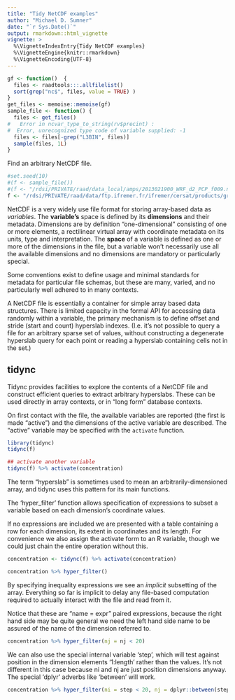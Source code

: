 ```yaml
---
title: "Tidy NetCDF examples"
author: "Michael D. Sumner"
date: "`r Sys.Date()`"
output: rmarkdown::html_vignette
vignette: >
  %\VignetteIndexEntry{Tidy NetCDF examples}
  %\VignetteEngine{knitr::rmarkdown}
  %\VignetteEncoding{UTF-8}
---
```



```r
gf <- function()  {
  files <- raadtools:::.allfilelist()
  sort(grep("nc$", files, value = TRUE) )
}
get_files <- memoise::memoise(gf)
sample_file <- function() {
  files <- get_files()
#   Error in ncvar_type_to_string(rv$precint) : 
#  Error, unrecognized type code of variable supplied: -1 
  files <- files[-grep("L3BIN", files)]
  sample(files, 1L)
}
```

Find an arbitrary NetCDF file. 

```r
#set.seed(10)
#(f <- sample_file())
#(f <- "/rdsi/PRIVATE/raad/data_local/amps/2013021900_WRF_d2_PCP_f009.nc")
f <- "/rdsi/PRIVATE/raad/data/ftp.ifremer.fr/ifremer/cersat/products/gridded/psi-concentration/data/antarctic/daily/netcdf/2013/20130415.nc"
```

NetCDF is a very widely use file format for storing array-based data as *variables*. The **variable's** space is defined by its **dimensions** and their metadata. Dimensions are by definition "one-dimensional" consisting of one or more elements, a rectilinear virtual array with coordinate metadata on its units, type and interpretation. The **space** of a variable is defined as one or more of the dimensions in the file, but a variable won't necessarily use all the available dimensions and no dimensions are mandatory or particularly special. 

Some conventions exist to define usage and minimal standards for metadata for particular file schemas, but these are
many, varied, and no particularly well adhered to in many contexts. 

A NetCDF file is essentially a container for simple array based data structures. There is limited capacity in the formal API for accessing data randomly within a variable, the primary mechanism is to define offset and stride (start and count) hyperslab indexes. (I.e. it's not possible to query a file for an arbitrary sparse set of values, without constructing a degenerate hyperslab query for each point or reading a hyperslab containing cells not in the set.)


## tidync

Tidync provides facilities to explore the contents of a NetCDF file and construct efficient queries to extract
arbitrary hyperslabs. These can be used directly in array contexts, or in "long form" database contexts. 

On first contact with the file, the available variables are reported (the first is made "active") and
the dimensions of the active variable are described.  The "active" variable may be specified with the `activate` function. 


```r
library(tidync)
tidync(f)

## activate another variable
tidync(f) %>% activate(concentration)
```

The term "hyperslab" is sometimes used to mean an arbitrarily-dimensioned array, and tidync uses this pattern for its main functions. 

The 'hyper_filter' function allows specification of expressions to subset a variable based on each dimension's coordinate values. 

If no expressions are included we are presented with a table containing a row for each dimension, its extent
in coordinates and its length. For convenience we also assign the activate form to an R variable, though we could
just chain the entire operation without this. 

```r
concentration <- tidync(f) %>% activate(concentration) 

concentration %>% hyper_filter() 
```

By specifying inequality expressions we see an *implicit* subsetting of the array. Everything so far is implicit to 
delay any file-based computation required to actually interact with the file and read from it. 

Notice that these are "name = expr" paired expressions, because the right hand side may be quite general we 
need the left hand side name to be assured of the name of the dimension referred to. 

```r

concentration %>% hyper_filter(nj = nj < 20)


```

We can also use the special internal variable 'step', which will test against position in the dimension elements '1:length' rather than the values. It's not different in this case because ni and nj are just position dimensions anyway. The special 'dplyr' adverbs like 'between' will work. 

```r
concentration %>% hyper_filter(ni = step < 20, nj = dplyr::between(step, 30, 100))

```